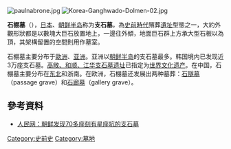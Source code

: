 [[File:paulnabrone.jpg|right]]
[[File:Korea-Ganghwado-Dolmen-02.jpg|right]]

'''石棚墓'''（{{lang-en|dolmen}}），[[日本|日本]]、[[朝鲜半岛|朝鲜半岛]]称为'''支石墓'''，為[[史前史|史前時代]]殯葬[[遺址|遺址]]型態之一，大約外觀形狀都是以數塊大巨石放置地上，一邊往外傾，地面巨石群上方承大型石板以為頂，其架構留置的空間則用作墓室。

石棚墓主要分布于[[歐洲|歐洲]]、[[亚洲|亚洲]]。亚洲以[[朝鲜半岛|朝鲜半岛]]的支石墓最多。韩国境内已发现近3万座支石墓。[[高敞、和顺、江华支石墓遗址|高敞、和顺、江华支石墓遗址]]已指定为[[世界文化遗产|世界文化遗产]]。在中国，石棚墓主要分布在[[中国东北地区|东北]]和浙南。在欧洲，石棚墓还发展出两种墓葬：[[石隧墓|石隧墓]]（passage grave）和[[石廊墓|石廊墓]]（gallery grave）。

==參考資料==
*[http://scitech.people.com.cn/GB/7233564.html 人民网：朝鲜发现70多座刻有星座坑的支石墓] {{Wayback|url=http://scitech.people.com.cn/GB/7233564.html |date=20111016195148 }}

{{Hist-stub}}

[[Category:史前史|Category:史前史]]
[[Category:墓地|Category:墓地]]